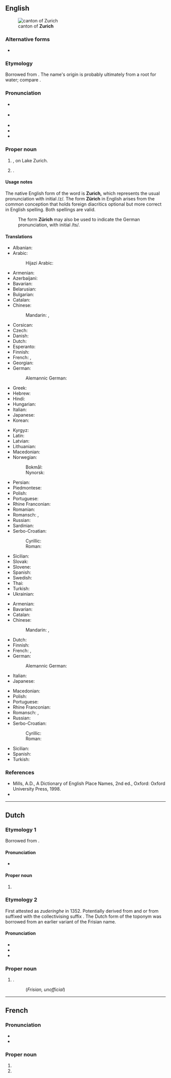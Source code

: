 {{also|Zürich|Zúrich}}
==English==
{{wikipedia|mul=Canton of Zurich}}
[[File:Karte Lage Kanton Zürich 2021.png|thumb|canton of '''Zurich''']]

===Alternative forms===
* {{alt|en|Zürich}}

===Etymology===
Borrowed from {{bor|en|de|Zürich}}. The name's origin is probably ultimately from a {{der|en|cel}} root for water; compare {{der|en|cel-pro|*dubros|t=water}}.

===Pronunciation===
* {{a|US}} {{IPA|en|/ˈzɜɹ.ɪk/|/zʊɹ.ɪk/|/-ɪx/}}
* {{a|UK}} {{IPA|en|/ˈzjʊə.ɹɪk/|/-ɪx/}}
* {{audio|en|LL-Q1860 (eng)-Vealhurl-Zurich.wav|Audio (Southern England)}}
* {{rhymes|en|ʊəɹɪk|s=2|q1=UK}}
* {{hyphenation|en|Zu|rich}}

===Proper noun===
{{en-proper noun}}

# {{place|en|capital city|can/Zurich|c/Switzerland}}, on Lake Zurich.
# {{place|en|canton|c/Switzerland}}.
#: {{syn|en|canton of Zurich}}

====Usage notes====
The native English form of the word is '''Zurich,''' which represents the usual pronunciation with initial /z/. The form '''Zürich''' in English arises from the common conception that holds foreign diacritics optional but more correct in English spelling. Both spellings are valid.
: The form '''Zürich''' may also be used to indicate the German pronunciation, with initial /ts/.

====Translations====
{{trans-top|city}}
* Albanian: {{t|sq|Cyrihu}}
* Arabic: {{t|ar|زْيُورِخ|m}}
*: Hijazi Arabic: {{t|acw|زيورخ|f|tr=ziyūriḵ, zyūriḵ}}
* Armenian: {{t|hy|Ցյուրիխ}}
* Azerbaijani: {{t+|az|Sürix}}
* Bavarian: {{t|bar|Zirich}}
* Belarusian: {{t|be|Цюрых|m}}
* Bulgarian: {{t|bg|Цюрих|m}}
* Catalan: {{t+|ca|Zuric|f}}
* Chinese:
*: Mandarin: {{t+|cmn|蘇黎世}}, {{t+|cmn|苏黎世|tr=Sūlíshì}}
* Corsican: {{t|co|Zurigu|m}}
* Czech: {{t+|cs|Curych|m}}
* Danish: {{t|da|Zürich|n}}
* Dutch: {{t|nl|Zurich|n}}
* Esperanto: {{t|eo|Zuriko}}
* Finnish: {{t+|fi|Zürich}}
* French: {{t+|fr|Zurich|m}}, {{t+|fr|Zürich|m}}
* Georgian: {{t|ka|ციურიხი}}
* German: {{t+|de|Zürich|n}}
*: Alemannic German: {{t|gsw|Züri|n}}
* Greek: {{t+|el|Ζυρίχη}}
* Hebrew: {{t|he|ציריך|f|tr=tsirikh}}
* Hindi: {{t|hi|ज़्यूरिख़}}
* Hungarian: {{t+|hu|Zürich}}
* Italian: {{t+|it|Zurigo|f}}
* Japanese: {{t|ja|チューリッヒ|tr=Chūrihhi}}
* Korean: {{t|ko|^취리히}}
{{trans-mid}}
* Kyrgyz: {{t|ky|Цүрих}}
* Latin: {{t|la|Turicum}}
* Latvian: {{t|lv|Cīrihe}}
* Lithuanian: {{t|lt|Ciurichas}}
* Macedonian: {{t|mk|Цирих|m}}
* Norwegian:
*: Bokmål: {{t|nb|Zürich|n}}
*: Nynorsk: {{t|nn|Zürich|n}}
* Persian: {{t|fa|زوریخ|tr=zurix}}
* Piedmontese: {{t|pms|Zürig}}
* Polish: {{t+|pl|Zurych|m}}
* Portuguese: {{t+|pt|Zurique|f}}
* Rhine Franconian: {{t|gmw-rfr|Zirich}}
* Romanian: {{t|ro|Zürich|m}}
* Romansch: {{t|rm|Turitg|m}} {{qualifier|Rumantsch Grischun|Sursilvan|Sutsilvan|Surmiran}}, {{t|rm|Turich|m}} {{qualifier|Puter|Vallader}}
* Russian: {{t+|ru|Цю́рих|m}}
* Sardinian: {{t|sc|Zurigo|m}}
* Serbo-Croatian:
*: Cyrillic: {{t|sh|Цирих|m}}
*: Roman: {{t|sh|Cirih|m}}
* Sicilian: {{t|scn|Zuricu|m}}
* Slovak: {{t|sk|Zürich|m}}
* Slovene: {{t|sl|Zürich|m}}
* Spanish: {{t+|es|Zúrich|m}}
* Swedish: {{t+|sv|Zürich|n}}
* Thai: {{t|th|ซูริก|tr=soorík}}
* Turkish: {{t+|tr|Zürih}}
* Ukrainian: {{t|uk|Цюрих|m}}
{{trans-bottom}}

{{trans-top|canton}}
* Armenian: {{t|hy|Ցյուրիխ}}
* Bavarian: {{t|bar|Zirich}}
* Catalan: {{t+|ca|Zuric|f}}
* Chinese:
*: Mandarin: {{t|cmn|蘇黎世州}}, {{t|cmn|苏黎世州|tr=Sūlíshì zhōu}}
* Dutch: {{t|nl|([[kanton]]) [[Zurich]]|n}}
* Finnish: {{t+|fi|Zürich}}
* French: {{t+|fr|Zurich|m}}, {{t+|fr|Zürich|m}}
* German: {{t+|de|Zürich|n}}
*: Alemannic German: {{t|gsw|Züri|n}}
* Italian: {{t+|it|Zurigo|f}}
* Japanese: {{t|ja|[[チューリッヒ]]州|tr=Chūrihhi-shū}}
{{trans-mid}}
* Macedonian: {{t|mk|Ци́рих|m}}
* Polish: {{t+|pl|Zurych|m}}
* Portuguese: {{t+|pt|Zurique}}
* Rhine Franconian: {{t|gmw-rfr|Zirich}}
* Romansch: {{t|rm|Turitg|m}} {{qualifier|Rumantsch Grischun|Sursilvan|Sutsilvan|Surmiran}}, {{t|rm|Turich|m}} {{qualifier|Puter|Vallader}}
* Russian: {{t+|ru|Цю́рих|m}}
* Serbo-Croatian:
*: Cyrillic: {{t|sh|Цирих|m}}
*: Roman: {{t|sh|Cirih|m}}
* Sicilian: {{t|scn|Zuricu|m}}
* Spanish: {{t-needed|es}}
* Turkish: {{t+|tr|Zürih}}
{{trans-bottom}}

===References===
* Mills, A.D., A Dictionary of English Place Names, 2nd ed., Oxford: Oxford University Press, 1998.
* {{R:GNV|Zurich, Zürich}}

----

==Dutch==

===Etymology 1===
Borrowed from {{bor|nl|de|Zürich}}.

====Pronunciation====
* {{hyphenation|nl|Zu|rich}}

====Proper noun====
{{nl-proper noun|n}}

# {{place|nl|capital city|can/Zurich|c/Switzerland|t1=Zurich}}

===Etymology 2===
First attested as ''zuderinghe'' in 1352. Potentially derived from {{der|nl|ofs|suder|t=southern}} and {{m|ofs|igge|t=corner}} or from {{m|ofs|suder}} suffixed with the collectivising suffix {{m|ofs|-ingi-}}. The Dutch form of the toponym was borrowed from an earlier variant of the Frisian name.

====Pronunciation====
* {{IPA|nl|/ˈzyː.rɪx/}}
* {{hyphenation|nl|Zu|rich}}
* {{rhymes|nl|ɪx|s=2}}

===Proper noun===
{{nl-proper noun|n}}

# {{place|nl|village|m/Súdwest-Fryslân|p/Friesland|c/Netherlands}}.
#: {{syn|nl|Surch}} (''Frisian, unofficial'')

----

==French==

===Pronunciation===
* {{fr-IPA|Zuric}}
* {{audio|fr|LL-Q150 (fra)-Lyokoï-Zurich.wav|Audio}}

===Proper noun===
{{fr-proper noun}}

# {{place|fr|capital city|can/Zurich|c/Switzerland|t1=Zurich}}
# {{place|fr|canton|c/Switzerland|t1=Zurich}}